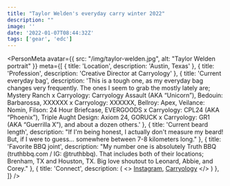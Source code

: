 ```yaml
---
title: "Taylor Welden's everyday carry winter 2022"
description: ""
image: ''
date: '2022-01-07T08:44:32Z'
tags: ['gear', 'edc']
---
```


<PersonMeta
  avatar={{
    src: "/img/taylor-welden.jpg",
    alt: "Taylor Welden portrait"
  }}
  meta={[
    {
      title: 'Location',
      description: 'Austin, Texas'
    },
    {
      title: 'Profession',
      description: 'Creative Director at Carryology'
    },
    {
      title: 'Current everyday bag',
      description: 'This is a tough one, as my everyday bag changes very frequently. The ones I seem to grab the mostly lately are; Mystery Ranch x Carryology: Carryology Assault (AKA “Unicorn”), Bedouin: Barbarossa, XXXXXX x Carryology: XXXXXX, Bellroy: Apex, Veilance: Nomin, Filson: 24 Hour Briefcase, EVERGOODS x Carryology: CPL24 (AKA “Phoenix”), Triple Aught Design: Axiom 24, GORUCK x Carryology: GR1 (AKA “Guerrilla X”), and about a dozen others.'
    },
    {
      title: 'Current beard length',
      description: "If I'm being honest, I actually don't measure my beard! But, if I were to guess... somewhere between 7-8 kilometers long."
    },
    {
      title: 'Favorite BBQ joint',
      description: "My number one is absolutely Truth BBQ (truthbbq.com / IG: @truthbbq). That includes both of their locations; Brenham, TX and Houston, TX. Big love shoutout to Leonard, Abbie, and Corey."
    },
    {
      title: 'Connect',
      description: (
        <>
          <a href="https://www.instagram.com/taylorwelden/">Instagram</a>, <a href="https://www.carryology.com/">Carryology</a>
        </>
      )
    },
  ]}
/>